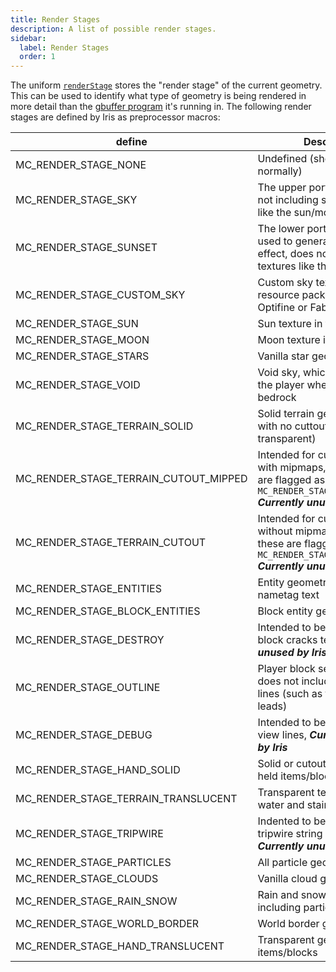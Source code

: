 ```yaml
---
title: Render Stages
description: A list of possible render stages.
sidebar:
  label: Render Stages
  order: 1
---
```


The uniform [`renderStage`](/current/reference/uniforms/rendering#renderstage) stores the "render stage" of the current geometry. This can be used to identify what type of geometry is being rendered in more detail than the [gbuffer program](/current/reference/programs/gbuffers) it's running in. The following render stages are defined by Iris as preprocessor macros:

| define                                | Description                                                                                                                               |
| ------------------------------------- | ----------------------------------------------------------------------------------------------------------------------------------------- |
| MC_RENDER_STAGE_NONE                  | Undefined (should not occur normally)                                                                                                     |
| MC_RENDER_STAGE_SKY                   | The upper portion of the sky not including stars or textures like the sun/moon                                                            |
| MC_RENDER_STAGE_SUNSET                | The lower portion of the sky used to generate the sunset effect, does not include textures like the sun/moon                              |
| MC_RENDER_STAGE_CUSTOM_SKY            | Custom sky texture from resource pack, such as from Optifine or FabricSkyBoxes                                                            |
| MC_RENDER_STAGE_SUN                   | Sun texture in the sky                                                                                                                    |
| MC_RENDER_STAGE_MOON                  | Moon texture in the sky                                                                                                                   |
| MC_RENDER_STAGE_STARS                 | Vanilla star geometry in the sky                                                                                                          |
| MC_RENDER_STAGE_VOID                  | Void sky, which renders below the player when they are below bedrock                                                                      |
| MC_RENDER_STAGE_TERRAIN_SOLID         | Solid terrain geometry (terrain with no cuttouts or transparent)                                                                          |
| MC_RENDER_STAGE_TERRAIN_CUTOUT_MIPPED | Intended for cutout geometry with mipmaps, instead these are flagged as `MC_RENDER_STAGE_TERRAIN_SOLID` ***Currently unused by Iris***    |
| MC_RENDER_STAGE_TERRAIN_CUTOUT        | Intended for cutout geometry without mipmaps, instead these are flagged as `MC_RENDER_STAGE_TERRAIN_SOLID` ***Currently unused by Iris*** |
| MC_RENDER_STAGE_ENTITIES              | Entity geometry including nametag text                                                                                                    |
| MC_RENDER_STAGE_BLOCK_ENTITIES        | Block entity geometry                                                                                                                     |
| MC_RENDER_STAGE_DESTROY               | Intended to be used for the block cracks texture, ***Currently unused by Iris***                                                          |
| MC_RENDER_STAGE_OUTLINE               | Player block selection outline, does not include any other lines (such as fishing lines and leads)                                        |
| MC_RENDER_STAGE_DEBUG                 | Intended to be used for debug view lines, ***Currently unused by Iris***                                                                  |
| MC_RENDER_STAGE_HAND_SOLID            | Solid or cutout geometry for held items/blocks                                                                                            |
| MC_RENDER_STAGE_TERRAIN_TRANSLUCENT   | Transparent terrain (such as water and stained glass)                                                                                     |
| MC_RENDER_STAGE_TRIPWIRE              | Indented to be used for the tripwire string texture, ***Currently unused by Iris***                                                       |
| MC_RENDER_STAGE_PARTICLES             | All particle geometry                                                                                                                     |
| MC_RENDER_STAGE_CLOUDS                | Vanilla cloud geometry                                                                                                                    |
| MC_RENDER_STAGE_RAIN_SNOW             | Rain and snow geometry (not including particle effects)                                                                                   |
| MC_RENDER_STAGE_WORLD_BORDER          | World border geometry                                                                                                                     |
| MC_RENDER_STAGE_HAND_TRANSLUCENT      | Transparent geometry for held items/blocks                                                                                                |